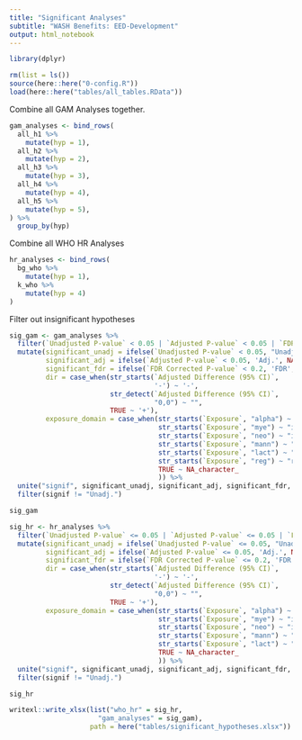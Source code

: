 ```yaml
---
title: "Significant Analyses"
subtitle: "WASH Benefits: EED-Development"
output: html_notebook
---
```


```r
library(dplyr)

rm(list = ls())
source(here::here("0-config.R"))
load(here::here("tables/all_tables.RData"))
```


Combine all GAM Analyses together. 

```r
gam_analyses <- bind_rows(
  all_h1 %>% 
    mutate(hyp = 1), 
  all_h2 %>% 
    mutate(hyp = 2), 
  all_h3 %>% 
    mutate(hyp = 3), 
  all_h4 %>% 
    mutate(hyp = 4), 
  all_h5 %>% 
    mutate(hyp = 5), 
) %>% 
  group_by(hyp)
```


Combine all WHO HR Analyses

```r
hr_analyses <- bind_rows(
  bg_who %>% 
    mutate(hyp = 1), 
  k_who %>% 
    mutate(hyp = 4)
)
```


Filter out insignificant hypotheses

```r
sig_gam <- gam_analyses %>% 
  filter(`Unadjusted P-value` < 0.05 | `Adjusted P-value` < 0.05 | `FDR Corrected P-value` < 0.2 ) %>% 
  mutate(significant_unadj = ifelse(`Unadjusted P-value` < 0.05, "Unadj.", NA), 
         significant_adj = ifelse(`Adjusted P-value` < 0.05, 'Adj.', NA), 
         significant_fdr = ifelse(`FDR Corrected P-value` < 0.2, 'FDR', NA), 
         dir = case_when(str_starts(`Adjusted Difference (95% CI)`, 
                                    '-') ~ '-', 
                         str_detect(`Adjusted Difference (95% CI)`, 
                                    "0,0") ~ "", 
                         TRUE ~ '+'),
         exposure_domain = case_when(str_starts(`Exposure`, "alpha") ~ "permeability", 
                                     str_starts(`Exposure`, "mye") ~ "inflammation", 
                                     str_starts(`Exposure`, "neo") ~ "inflammation", 
                                     str_starts(`Exposure`, "mann") ~ "permeability", 
                                     str_starts(`Exposure`, "lact") ~ "permeability",
                                     str_starts(`Exposure`, "reg") ~ "repair",
                                     TRUE ~ NA_character_
                                     )) %>% 
  unite("signif", significant_unadj, significant_adj, significant_fdr, sep = ', ', na.rm = TRUE, remove = FALSE) %>% 
  filter(signif != "Unadj.")

sig_gam
```

```r
sig_hr <- hr_analyses %>% 
  filter(`Unadjusted P-value` <= 0.05 | `Adjusted P-value` <= 0.05 | `FDR Corrected P-value` <= 0.2 ) %>% 
  mutate(significant_unadj = ifelse(`Unadjusted P-value` <= 0.05, "Unadj.", NA), 
         significant_adj = ifelse(`Adjusted P-value` <= 0.05, 'Adj.', NA), 
         significant_fdr = ifelse(`FDR Corrected P-value` <= 0.2, 'FDR', NA), 
         dir = case_when(str_starts(`Adjusted Difference (95% CI)`, 
                                    '-') ~ '-', 
                         str_detect(`Adjusted Difference (95% CI)`, 
                                    "0,0") ~ "", 
                         TRUE ~ '+'),
         exposure_domain = case_when(str_starts(`Exposure`, "alpha") ~ "permeability", 
                                     str_starts(`Exposure`, "mye") ~ "inflammation", 
                                     str_starts(`Exposure`, "neo") ~ "inflammation", 
                                     str_starts(`Exposure`, "mann") ~ "permeability", 
                                     str_starts(`Exposure`, "lact") ~ "permeability",
                                     TRUE ~ NA_character_
                                     )) %>% 
  unite("signif", significant_unadj, significant_adj, significant_fdr, sep = ', ', na.rm = TRUE, remove = FALSE) %>% 
  filter(signif != "Unadj.")

sig_hr
```


```r
writexl::write_xlsx(list("who_hr" = sig_hr, 
                      "gam_analyses" = sig_gam),
                    path = here("tables/significant_hypotheses.xlsx"))
```

